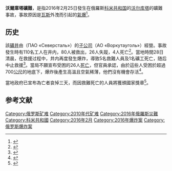 {{Infobox event
|title                    = <!-- Title to display, if other than page name -->
|image                    = [[file:Map_of_Russia_-_Komi_Republic_(2008-03).svg|280px]]
|image_name               = 
|image_size               = 
|caption                  = [[礦井|礦井]]位於俄羅斯[[科米共和国|科米共和国]]的[[沃尔库塔|沃尔库塔]]
|date                     = {{start date|2016|02|25|df=y}} 
|time                     = [[莫斯科时间|莫斯科时间]]14:22(10:22 UTC)
|place                    = 俄羅斯[[科米共和国|科米共和国]]的[[沃尔库塔|沃尔库塔]]
|coordinates              = {{coord|67.587844|N|64.098268|E|type:event_region:IN|display=inline,title}}
|first reporter           = 
|participants             = 
|outcome                  = 
|reported injuries        = 
|reported death(s)        = 36
|reported property damage = 
|burial                   = 
|inquiries                = 
|inquest                  = 
|coroner                  = 
|suspects                 = 
|charges                  = 
|verdict                  = 氣體[[甲烷|甲烷]]外洩引發的爆炸
|convictions              = 
|litigation               = 
|awards                   = 
|url                      = 
|notes                    = 
}}
'''沃爾庫塔礦難'''，是指2016年2月25日發生在俄羅斯[[科米共和国|科米共和国]]的[[沃尔库塔|沃尔库塔]]的礦難事故，事故原因是[[瓦斯|瓦斯]]外洩而引起的[[氣爆|氣爆]]<ref name="www.inform.kz">{{cite news|title=俄罗斯矿难致4死26失踪 普京下令成立特别政府委员会彻查|url=http://www.inform.kz/chn/article/2875497|accessdate=2016-02-29|agency=[[哈萨克国际通讯社|哈萨克国际通讯社]]中文網|date=2016-02-27|archive-date=2016-03-04|archive-url=https://web.archive.org/web/20160304095619/http://www.inform.kz/chn/article/2875497|dead-url=no}}</ref>。

==历史==
該[[礦井|礦井]]由{{Link-ru|北方鋼鐵集團|Северсталь}}（ПАО «Северсталь»）的[[子公司|子公司]]{{Link-ru|沃尔库塔煤炭|Воркутауголь}}（АО «Воркутауголь»）經營。事故發生時有110名工人在井内，80人被救出，26人失蹤，4人死亡<ref name="cn.reuters.com">{{cite news|author1=编译：刘珞焱 发稿：王燕焜|title=俄罗斯煤矿事故已造成26人失踪 四人死亡|url=http://cn.reuters.com/article/russia-severstal-mine-accident-idCNKCS0VZ10T|accessdate=2016-02-29|agency=[[路透社|路透社]]中文網|date=2016-02-26|archive-date=2016-02-27|archive-url=https://web.archive.org/web/20160227123242/http://cn.reuters.com/article/russia-severstal-mine-accident-idCNKCS0VZ10T|dead-url=no}}</ref>。當地時間28日清晨，在救援过程中，井内再度發生爆炸，導致5名救難人員及1名礦工死亡，随后中止救援<ref name="www.cna.com.tw">{{cite news|title=俄羅斯近年最嚴重礦災 增至36人喪生|url=http://www.cna.com.tw/news/firstnews/201602285029-1.aspx|accessdate=2016-02-29|agency=[[中央社|中央社]]|date=2016-02-28|archive-date=2016-02-29|archive-url=https://web.archive.org/web/20160229103015/http://www2.cna.com.tw/news/firstnews/201602285029-1.aspx|dead-url=no}}</ref>。當局不願宣布受困的26人[[死亡|死亡]]，但官員承認，由於這些人受困於超過700[[公尺|公尺]]的地底下，爆炸後產生高溫且空氣稀薄，他們沒有機會存活<ref name="world.people.com.cn">{{cite news|author1=曲颂|title=俄罗斯事故煤矿再次爆炸导致救援停止|url=http://world.people.com.cn/n1/2016/0229/c1002-28156463.html|accessdate=2016-02-29|agency=[[人民網|人民網]]|date=2016-02-29|archive-date=2016-02-29|archive-url=https://web.archive.org/web/20160229101653/http://world.people.com.cn/n1/2016/0229/c1002-28156463.html|dead-url=no}}</ref>。

當地政府已宣布為亡者哀悼三天，而因救難死亡的人員將獲頒國家獎章<ref name="www.chinatimes.com">{{cite news|author1=郭美孜|title=俄北部礦又爆 26名失蹤者生還無望 死者數升至36人|url=http://www.chinatimes.com/realtimenews/20160228002620-260408|accessdate=2016-02-29|agency=[[中時電子報|中時電子報]]|date=2016-02-28|archive-date=2016-02-29|archive-url=https://web.archive.org/web/20160229095441/http://www.chinatimes.com/realtimenews/20160228002620-260408|dead-url=no}}</ref>。

==参考文献==
{{Reflist|2}}

[[Category:俄罗斯矿难|Category:俄罗斯矿难]]
[[Category:2010年代矿难|Category:2010年代矿难]]
[[Category:2016年俄羅斯災難|Category:2016年俄羅斯災難]]
[[Category:科米共和國|Category:科米共和國]]
[[Category:2016年2月|Category:2016年2月]]
[[Category:2016年爆炸案|Category:2016年爆炸案]]
[[Category:俄罗斯爆炸案|Category:俄罗斯爆炸案]]